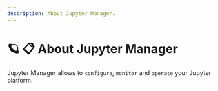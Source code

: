 ```yaml
---
description: About Jupyter Manager.
---
```


# 🪐 📋 About Jupyter Manager

Jupyter Manager allows to `configure`, `monitor` and `operate` your Jupyter platform.
